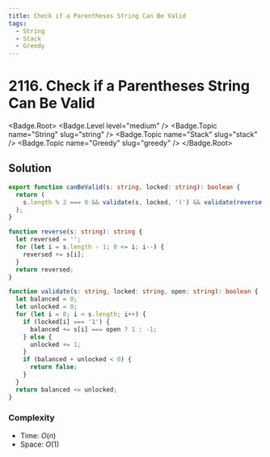 ```yaml
---
title: Check if a Parentheses String Can Be Valid
tags:
  - String
  - Stack
  - Greedy
---
```


# 2116. Check if a Parentheses String Can Be Valid

<Badge.Root>
  <Badge.Level level="medium" />
  <Badge.Topic name="String" slug="string" />
  <Badge.Topic name="Stack" slug="stack" />
  <Badge.Topic name="Greedy" slug="greedy" />
</Badge.Root>

## Solution

```typescript filename="solution.ts" copy
export function canBeValid(s: string, locked: string): boolean {
  return (
    s.length % 2 === 0 && validate(s, locked, '(') && validate(reverse(s), reverse(locked), ')')
  );
}

function reverse(s: string): string {
  let reversed = '';
  for (let i = s.length - 1; 0 <= i; i--) {
    reversed += s[i];
  }
  return reversed;
}

function validate(s: string, locked: string, open: string): boolean {
  let balanced = 0;
  let unlocked = 0;
  for (let i = 0; i < s.length; i++) {
    if (locked[i] === '1') {
      balanced += s[i] === open ? 1 : -1;
    } else {
      unlocked += 1;
    }
    if (balanced + unlocked < 0) {
      return false;
    }
  }
  return balanced <= unlocked;
}
```

### Complexity

- Time: $O(n)$
- Space: $O(1)$

<ProblemLink
  codingSite="leetcode"
  href="https://leetcode.com/problems/check-if-a-parentheses-string-can-be-valid"
  title="Check if a Parentheses String Can Be Valid"
/>
